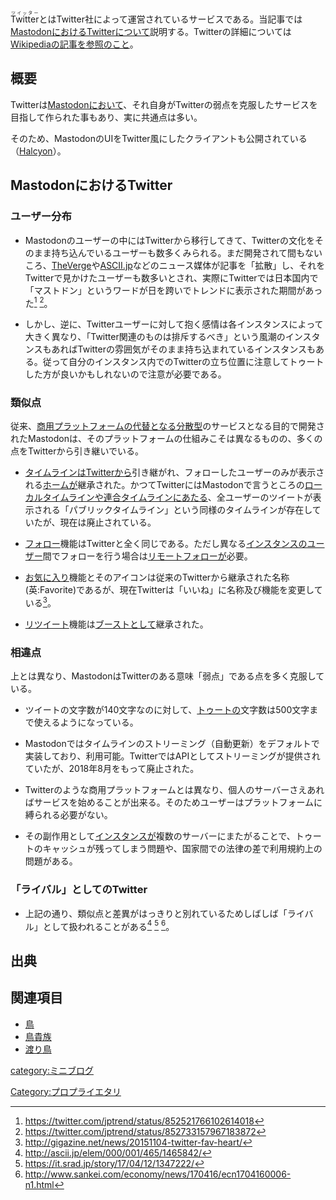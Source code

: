 {{Infobox software
| Name = <ruby>Twitter<rt>ツイッター</rt></ruby>
| Image = [[ファイル:Twitter.png|300px|燃やせ]]
| Developer = Twitter
| Platform = Web, Android, iOS, Chrome, Windows, macOS
| Launch = 2006年3月21日
| Web = https://twitter.com
}}
<ruby>Twitter<rt>ツイッター</rt></ruby>とはTwitter社によって運営されているサービスである。当記事では[[Mastodon]]におけるTwitterについて説明する。Twitterの詳細については[[:wikipedia:ja:Twitter|Wikipediaの記事を参照のこと]]。

== 概要 ==
Twitterは[[Mastodon]]において、それ自身がTwitterの弱点を克服したサービスを目指して作られた事もあり、実に共通点は多い。

そのため、MastodonのUIをTwitter風にしたクライアントも公開されている（[[Halcyon]]）。

== MastodonにおけるTwitter ==

=== ユーザー分布 ===

*Mastodonのユーザーの中にはTwitterから移行してきて、Twitterの文化をそのまま持ち込んでいるユーザーも数多くみられる。まだ開発されて間もないころ、[http://www.theverge.com/2017/4/4/15177856/mastodon-social-network-twitter-clone TheVerge]や[http://ascii.jp/elem/000/001/465/1465842/ ASCII.jp]などのニュース媒体が記事を「拡散」し、それをTwitterで見かけたユーザーも数多いとされ、実際にTwitterでは日本国内で「マストドン」というワードが日を跨いでトレンドに表示された期間があった<ref>https://twitter.com/jptrend/status/852521766102614018</ref> <ref>https://twitter.com/jptrend/status/852733157967183872</ref>。

* しかし、逆に、Twitterユーザーに対して抱く感情は各インスタンスによって大きく異なり、「Twitter関連のものは排斥するべき」という風潮のインスタンスもあればTwitterの雰囲気がそのまま持ち込まれているインスタンスもある。従って自分のインスタンス内でのTwitterの立ち位置に注意してトゥートした方が良いかもしれないので注意が必要である。

=== 類似点 ===
従来、[https://mastodon.social/about/ 商用プラットフォームの代替となる分散型]のサービスとなる目的で開発されたMastodonは、そのプラットフォームの仕組みこそは異なるものの、多くの点をTwitterから引き継いでいる。

*[[タイムライン]]はTwitterから引き継がれ、フォローしたユーザーのみが表示される[[ホーム]]が継承された。かつてTwitterにはMastodonで言うところの[[ローカルタイムライン]]や[[連合タイムライン]]にあたる、全ユーザーのツイートが表示される「パブリックタイムライン」という同様のタイムラインが存在していたが、現在は廃止されている。

*[[フォロー]]機能はTwitterと全く同じである。ただし異なる[[インスタンス]]のユーザー間でフォローを行う場合は[[リモートフォロー]]が必要。

*[[お気に入り]]機能とそのアイコンは従来のTwitterから継承された名称(英:Favorite)であるが、現在Twitterは「いいね」に名称及び機能を変更している<ref>http://gigazine.net/news/20151104-twitter-fav-heart/</ref>。

*[[リツイート]]機能は[[ブースト]]として継承された。

=== 相違点 ===

上とは異なり、MastodonはTwitterのある意味「弱点」である点を多く克服している。

*ツイートの文字数が140文字なのに対して、[[トゥート]]の文字数は500文字まで使えるようになっている。

*Mastodonではタイムラインのストリーミング（自動更新）をデフォルトで実装しており、利用可能。TwitterではAPIとしてストリーミングが提供されていたが、2018年8月をもって廃止された。

*Twitterのような商用プラットフォームとは異なり、個人のサーバーさえあればサービスを始めることが出来る。そのためユーザーはプラットフォームに縛られる必要がない。

*その副作用として[[インスタンス]]が複数のサーバーにまたがることで、トゥートのキャッシュが残ってしまう問題や、国家間での法律の差で利用規約上の問題がある。

=== 「ライバル」としてのTwitter ===

*上記の通り、類似点と差異がはっきりと別れているためしばしば「ライバル」として扱われることがある<ref>http://ascii.jp/elem/000/001/465/1465842/</ref> <ref>https://it.srad.jp/story/17/04/12/1347222/</ref> <ref>http://www.sankei.com/economy/news/170416/ecn1704160006-n1.html</ref>。

== 出典 ==
<references/>

== 関連項目 ==
* [[鳥]]
* [[鳥貴族]]
* [[渡り鳥]]

{{DEFAULTSORT:twitter}}
[[category:ミニブログ]]
[[Category:プロプライエタリ]]